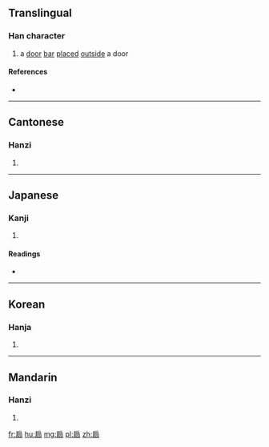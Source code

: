 ==Translingual==

===Han character===
{{Han char|rn=63|rad=戶|as=05|sn=9|four=3722<sub>7</sub>|canj=竹尸月口 (HSBR), 戈尸月口 (ISBR)}}

# a [[door]] [[bar]] [[place]]d [[outside]] a door

====References====
* {{Han ref|kx=0416.040|dkj=11728|dj=0761.030|hdz=32262.020|uh=6243|ud=25155|bh=CED3|bd=52947}}

----

==Cantonese==

===Hanzi===
{{yue-hanzi|jyut=|y=gwing1, gwing2}}

# {{defn|lang=yue|sort=戶05}}

----

==Japanese==

===Kanji===
{{ja-kanji|grade=|rs=戶05}}

# {{defn|lang=ja|sort=戶05}}

====Readings====
* {{ja-readings|on=[[けい]] (kei), [[きょう]] (kyō), [[へん]] (hen)|kun=[[かんぬき]] (kannuki), [[とびら]] (tobira)}}

----

==Korean==

===Hanja===
{{ko-hanja|hangeul=경|eumhun=|rv=gyeong|mr=kyŏng|y=kyeng}}

# {{defn|lang=ko|sort=戶05}}

----

==Mandarin==

===Hanzi===
{{cmn-hanzi|pin=[[jiōng]] ([[jiong1]])|wg=chiung<sup>1</sup>}}

# {{defn|lang=cmn|sort=戶05}}

[[fr:扃]]
[[hu:扃]]
[[mg:扃]]
[[pl:扃]]
[[zh:扃]]